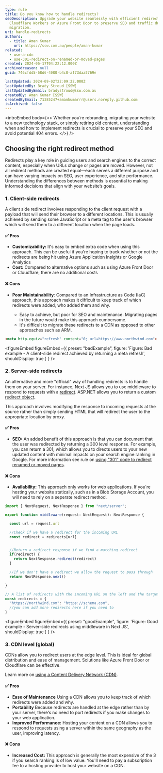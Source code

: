 ```yaml
---
type: rule
title: Do you know how to handle redirects?
seoDescription: Upgrade your website seamlessly with efficient redirects using
  Cloudflare Workers or Azure Front Door to preserve SEO and traffic during the
  migration.
uri: handle-redirects
authors:
  - title: Aman Kumar
    url: https://ssw.com.au/people/aman-kumar
related:
  - use-a-cdn
  - use-301-redirect-on-renamed-or-moved-pages
created: 2024-06-17T04:22:12.000Z
archivedreason: null
guid: 746cfdd5-68d6-4080-b4c8-af73daa2769e

lastUpdated: 2024-09-02T22:09:22.000Z
lastUpdatedBy: Brady Stroud [SSW]
lastUpdatedByEmail: bradystroud@ssw.com.au
createdBy: Aman Kumar [SSW]
createdByEmail: 71385247+amankumarrr@users.noreply.github.com
isArchived: false
---
```


<introEmbed
  body={<>
Whether you’re rebranding, migrating your website to a new technology stack, or simply retiring old content, understanding when and how to implement redirects is crucial to preserve your SEO and avoid potential 404 errors.
  </>}
/>
## Choosing the right redirect method

Redirects play a key role in guiding users and search engines to the correct content, especially when URLs change or pages are moved. However, not all redirect methods are created equal—each serves a different purpose and can have varying impacts on SEO, user experience, and site performance. Understanding the differences between methods is essential to making informed decisions that align with your website’s goals.

### 1. Client-side redirects

A client side redirect involves responding to the client request with a payload that will send their browser to a different locations. This is usually achieved by sending some JavaScript or a meta tag to the user's browser which will send them to a different location when the page loads.

#### ✅ Pros

* **Customizability:** It's easy to embed extra code when using this approach. This can be useful if you're hoping to track whether or not the redirects are being hit using Azure Application Insights or Google Analytics
* **Cost:** Compared to alternative options such as using Azure Front Door or Cloudflare, there are no additional costs

#### ❌ Cons

* **Poor Maintainability**: Compared to an Infrastructure as Code (IaC) approach, this approach makes it difficult to keep track of which redirects were added, who added them and why.

  * Easy to achieve, but poor for SEO and maintenance. Migrating pages in the future would make this approach cumbersome.
  * It's difficult to migrate these redirects to a CDN as opposed to other approaches such as ARM.

``` html
<meta http-equiv="refresh" content="0; url=https://www.northwind.com">
```

<figureEmbed figureEmbed={{
  preset: "badExample",
  figure: 'Figure: Bad example - A client-side redirect achieved by returning a meta refresh',
  shouldDisplay: true
} } />


### 2. Server-side redirects

An alternative and more "official" way of handling redirects is to handle them on your server. For instance, Next JS allows you to use middleware to respond to requests with a [redirect](https://nextjs.org/docs/app/building-your-application/routing/redirecting#nextresponseredirect-in-middleware). ASP.NET allows you to return a custom [redirect object](https://learn.microsoft.com/en-us/dotnet/api/system.web.httpresponse.redirect?view=netframework-4.8.1&WT.mc_id=AZ-MVP-33518).

This approach involves modifying the response to incoming requests at the source rather than simply sending HTML that will redirect the user to the appropriate location by proxy.

#### ✅ Pros

* **SEO:** An added benefit of this approach is that you can document that the user was redirected by returning a 300 level response. For example, you can return a 301, which allows you to directs users to your new updated content with minimal impacts on your search engine ranking in Google. For more information see rule on [using "301" code to redirect renamed or moved pages](/use-301-redirect-on-renamed-or-moved-pages).

#### ❌ Cons

* **Availability:** This approach only works for web applications. If you're hosting your website statically, such as in a Blob Storage Account, you will need to rely on a seperate redirect method.

``` js
import { NextRequest, NextResponse } from "next/server";

export function middleware(request: NextRequest): NextResponse {

  const url = request.url

  //Check if we have a redirect for the incoming URL
  const redirect = redirects[url]


  //Return a redirect response if we find a matching redirect
  if(redirect) {
    return NextResponse.redirect(redirect)
  }

  //If we don't have a redirect we allow the request to pass through
  return NextResponse.next()

}

// A list of redirects with the incoming URL on the left and the target on the right
const redirects = {
  "https://northwind.com": "https://schema.com",
  //you can add more redirects here if you need to
}
```

<figureEmbed figureEmbed={{
  preset: "goodExample",
  figure: 'Figure: Good example - Server-side redirects using middleware in Next JS',
  shouldDisplay: true
} } />


### 3. CDN level (global)

CDNs allow you to redirect users at the edge level. This is ideal for global distribution and ease of management. Solutions like Azure Front Door or Cloudflare can be effective.

Learn more on [using a Content Delivery Network (CDN)](/use-a-cdn).

#### ✅ Pros

* **Ease of Maintenance** Using a CDN allows you to keep track of which redirects were added and why.
* **Portability** Because redirects are handled at the edge rather than by your server, there's no need to port redirects if you make changes to your web application.
* **Improved Performance:** Hosting your content on a CDN allows you to respond to requests using a server within the same geography as the user, improving latency.

#### ❌ Cons

* **Increased Cost:** This approach is generally the most expensive of the 3 if you search ranking is of low value. You'll need to pay a subscription fee to a hosting provider to host your website on a CDN.
